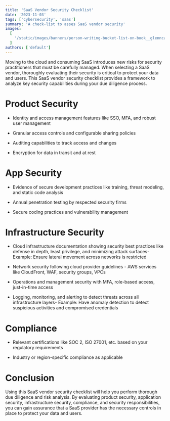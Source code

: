 ```yaml
---
title: 'SaaS Vendor Security Checklist'
date: '2023-11-03'
tags: ['cybersecurity', 'saas']
summary: 'A check-list to asses SaaS vendor security'
images:
  [
    '/static/images/banners/person-writing-bucket-list-on-book__glenncarstenspeters__RLwUC03Gwc.jpg',
  ]
authors: ['default']
---
```


Moving to the cloud and consuming SaaS introduces new risks for security practitioners that must be carefully managed. When selecting a SaaS vendor, thoroughly evaluating their security is critical to protect your data and users. This SaaS vendor security checklist provides a framework to analyze key security capabilities during your due diligence process.

# Product Security

* Identity and access management features like SSO, MFA, and robust user management
    
* Granular access controls and configurable sharing policies
    
* Auditing capabilities to track access and changes
    
* Encryption for data in transit and at rest
    

# App Security

* Evidence of secure development practices like training, threat modeling, and static code analysis
    
* Annual penetration testing by respected security firms
    
* Secure coding practices and vulnerability management
    

# Infrastructure Security

* Cloud infrastructure documentation showing security best practices like defense in depth, least privilege, and minimizing attack surfaces- Example: Ensure lateral movement across networks is restricted
    
* Network security following cloud provider guidelines - AWS services like CloudFront, WAF, security groups, VPCs
    
* Operations and management security with MFA, role-based access, just-in-time access
    
* Logging, monitoring, and alerting to detect threats across all infrastructure layers- Example: Have anomaly detection to detect suspicious activities and compromised credentials
    

# Compliance

* Relevant certifications like SOC 2, ISO 27001, etc. based on your regulatory requirements
    
* Industry or region-specific compliance as applicable
    

# Conclusion

Using this SaaS vendor security checklist will help you perform thorough due diligence and risk analysis. By evaluating product security, application security, infrastructure security, compliance, and security responsibilities, you can gain assurance that a SaaS provider has the necessary controls in place to protect your data and users.